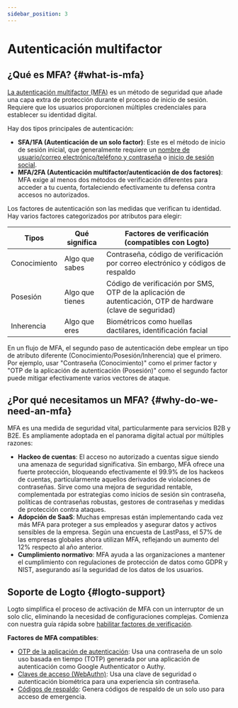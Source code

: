 ```yaml
---
sidebar_position: 3
---
```


# Autenticación multifactor

## ¿Qué es MFA? \{#what-is-mfa}

[La autenticación multifactor (MFA)](https://auth.wiki/mfa) es un método de seguridad que añade una capa extra de protección durante el proceso de inicio de sesión. Requiere que los usuarios proporcionen múltiples credenciales para establecer su identidad digital.

Hay dos tipos principales de autenticación:

- **SFA/1FA (Autenticación de un solo factor)**: Este es el método de inicio de sesión inicial, que generalmente requiere un [nombre de usuario/correo electrónico/teléfono y contraseña](/end-user-flows/sign-up-and-sign-in/sign-in) o [inicio de sesión social](/end-user-flows/sign-up-and-sign-in/social-sign-in).
- **MFA/2FA (Autenticación multifactor/autenticación de dos factores)**: MFA exige al menos dos métodos de verificación diferentes para acceder a tu cuenta, fortaleciendo efectivamente tu defensa contra accesos no autorizados.

Los factores de autenticación son las medidas que verifican tu identidad. Hay varios factores categorizados por atributos para elegir:

| Tipos        | Qué significa   | Factores de verificación (compatibles con Logto)                                                            |
| ------------ | --------------- | ----------------------------------------------------------------------------------------------------------- |
| Conocimiento | Algo que sabes  | Contraseña, código de verificación por correo electrónico y códigos de respaldo                             |
| Posesión     | Algo que tienes | Código de verificación por SMS, OTP de la aplicación de autenticación, OTP de hardware (clave de seguridad) |
| Inherencia   | Algo que eres   | Biométricos como huellas dactilares, identificación facial                                                  |

En un flujo de MFA, el segundo paso de autenticación debe emplear un tipo de atributo diferente (Conocimiento/Posesión/Inherencia) que el primero. Por ejemplo, usar "Contraseña (Conocimiento)" como el primer factor y "OTP de la aplicación de autenticación (Posesión)" como el segundo factor puede mitigar efectivamente varios vectores de ataque.

## ¿Por qué necesitamos un MFA? \{#why-do-we-need-an-mfa}

MFA es una medida de seguridad vital, particularmente para servicios B2B y B2E. Es ampliamente adoptada en el panorama digital actual por múltiples razones:

- **Hackeo de cuentas**: El acceso no autorizado a cuentas sigue siendo una amenaza de seguridad significativa. Sin embargo, MFA ofrece una fuerte protección, bloqueando efectivamente el 99.9% de los hackeos de cuentas, particularmente aquellos derivados de violaciones de contraseñas. Sirve como una mejora de seguridad rentable, complementada por estrategias como inicios de sesión sin contraseña, políticas de contraseñas robustas, gestores de contraseñas y medidas de protección contra ataques.
- **Adopción de SaaS**: Muchas empresas están implementando cada vez más MFA para proteger a sus empleados y asegurar datos y activos sensibles de la empresa. Según una encuesta de LastPass, el 57% de las empresas globales ahora utilizan MFA, reflejando un aumento del 12% respecto al año anterior.
- **Cumplimiento normativo**: MFA ayuda a las organizaciones a mantener el cumplimiento con regulaciones de protección de datos como GDPR y NIST, asegurando así la seguridad de los datos de los usuarios.

## Soporte de Logto \{#logto-support}

Logto simplifica el proceso de activación de MFA con un interruptor de un solo clic, eliminando la necesidad de configuraciones complejas. Comienza con nuestra guía rápida sobre [habilitar factores de verificación](/end-user-flows/mfa/configure-mfa).

**Factores de MFA compatibles**:

- [OTP de la aplicación de autenticación](/end-user-flows/mfa/authenticator-app-otp): Usa una contraseña de un solo uso basada en tiempo (TOTP) generada por una aplicación de autenticación como Google Authenticator o Authy.
- [Claves de acceso (WebAuthn)](/end-user-flows/mfa/webauthn): Usa una clave de seguridad o autenticación biométrica para una experiencia sin contraseña.
- [Códigos de respaldo](/end-user-flows/mfa/backup-codes): Genera códigos de respaldo de un solo uso para acceso de emergencia.
